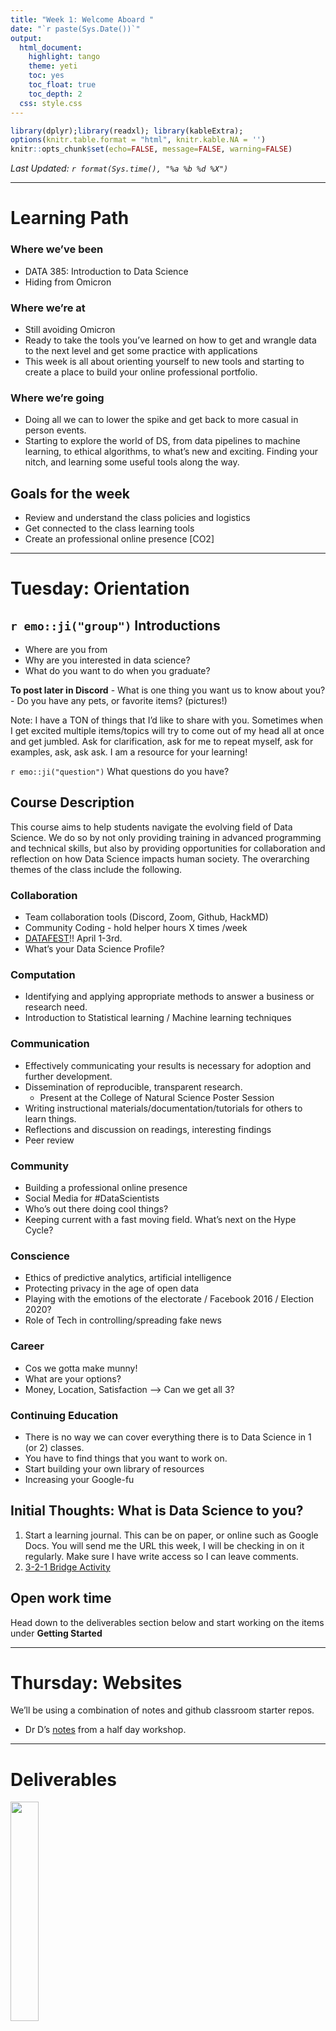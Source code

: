 ```yaml
---
title: "Week 1: Welcome Aboard "
date: "`r paste(Sys.Date())`"
output:   
  html_document: 
    highlight: tango
    theme: yeti
    toc: yes
    toc_float: true
    toc_depth: 2
  css: style.css
---
```


```r
library(dplyr);library(readxl); library(kableExtra);
options(knitr.table.format = "html", knitr.kable.NA = '') 
knitr::opts_chunk$set(echo=FALSE, message=FALSE, warning=FALSE) 
```

_Last Updated: `r format(Sys.time(), "%a %b %d %X")` _

----

# Learning Path

### Where we've been

* DATA 385: Introduction to Data Science
* Hiding from Omicron

### Where we're at

* Still avoiding Omicron
* Ready to take the tools you've learned on how to get and wrangle data to the next level and get some practice with applications
* This week is all about orienting yourself to new tools and starting to create a place to build your online professional portfolio.

### Where we're going

* Doing all we can to lower the spike and get back to more casual in person events.
* Starting to explore the world of DS, from data pipelines to machine learning, to ethical algorithms, to what's new and exciting. Finding your nitch, and learning some useful tools along the way. 

## Goals for the week

* Review and understand the class policies and logistics
* Get connected to the class learning tools
* Create an professional online presence  [CO2]

----

# Tuesday: Orientation

## `r emo::ji("group")` Introductions

- Where are you from
- Why are you interested in data science? 
- What do you want to do when you graduate? 

**To post later in Discord**
- What is one thing you want us to know about you?
- Do you have any pets, or favorite items?  (pictures!)

Note: I have a TON of things that I'd like to share with you. Sometimes when I get excited multiple items/topics will try to come out of my head all at once and get jumbled. Ask for clarification, ask for me to repeat myself, ask for examples, ask, ask ask. I am a resource for your learning! 


`r emo::ji("question")` What questions do you have? 

## Course Description

This course aims to help students navigate the evolving field of Data Science. We do so by not only providing training in advanced programming and technical skills, but also by providing opportunities for collaboration and reflection on how Data Science impacts human society. The overarching themes of the class include the following. 

### Collaboration
* Team collaboration tools (Discord, Zoom, Github, HackMD)
* Community Coding - hold helper hours X times /week
* [DATAFEST](chicodatafest.netlify.com)!! April 1-3rd.
* What's your Data Science Profile?

### Computation 
* Identifying and applying appropriate methods to answer a business or research need. 
* Introduction to Statistical learning / Machine learning techniques

### Communication 
* Effectively communicating your results is necessary for adoption and further development. 
* Dissemination of reproducible, transparent research.
    - Present at the College of Natural Science Poster Session
* Writing instructional materials/documentation/tutorials for others to learn things.  
* Reflections and discussion on readings, interesting findings
* Peer review

### Community 
* Building a professional online presence
* Social Media for #DataScientists 
* Who's out there doing cool things? 
* Keeping current with a fast moving field. What's next on the Hype Cycle?

### Conscience 
* Ethics of predictive analytics, artificial intelligence 
* Protecting privacy in the age of open data
* Playing with the emotions of the electorate / Facebook 2016 / Election 2020?
* Role of Tech in controlling/spreading fake news

### Career
* Cos we gotta make munny!
* What are your options? 
* Money, Location, Satisfaction --> Can we get all 3? 

### Continuing Education
* There is no way we can cover everything there is to Data Science in 1 (or 2) classes. 
* You have to find things that you want to work on. 
* Start building your own library of resources
* Increasing your Google-fu


## Initial Thoughts: What is Data Science to you?  

1. Start a learning journal. This can be on paper, or online such as Google Docs. You will send me the URL this week, I will be checking in on it regularly. Make sure I have write access so I can leave comments. 
2. [3-2-1 Bridge Activity](https://norcalbiostat.github.io/MATH315/lecture/321_Bridge.html)


## Open work time
Head down to the deliverables section below and start working on the items under **Getting Started**

----

# Thursday: Websites

We'll be using a combination of notes and github classroom starter repos. 

* Dr D's [notes](notes/cn01_Rbased_websites.html) from a half day workshop. 

---

# Deliverables

<img src="fig/get allthethings.jpg" width="30%"/>

Requested order of approach as listed below.

```r
read_excel("schedule_485.xlsx", sheet="assignments") %>%
  filter(week==1) %>% 
  select(Topic, Assignment, Location) %>%
  kable(align="l", escape=FALSE) %>% 
  kable_styling(bootstrap_options = c("hover", "striped", "responsive", "bordered")) %>% 
  column_spec(1, width="20%") %>% 
  column_spec(2, width="40%") %>% 
  column_spec(3, width="30%") 
```

* Also read over the [syllabus](syllabus_485.html) on your own.
